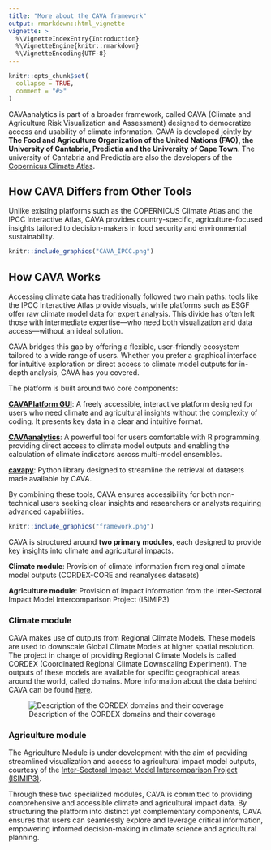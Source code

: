 ```yaml
---
title: "More about the CAVA framework"
output: rmarkdown::html_vignette
vignette: >
  %\VignetteIndexEntry{Introduction}
  %\VignetteEngine{knitr::rmarkdown}
  %\VignetteEncoding{UTF-8}
---
```


```r
knitr::opts_chunk$set(
  collapse = TRUE,
  comment = "#>"
)
```

CAVAanalytics is part of a broader framework, called CAVA (Climate and Agriculture Risk Visualization and Assessment) designed to democratize access and usability of climate information. CAVA is developed jointly by **The Food and Agriculture Organization of the United Nations (FAO), the University of Cantabria, Predictia and the University of Cape Town**. The university of Cantabria and Predictia are also the developers of the [Copernicus Climate Atlas](https://climate.copernicus.eu/copernicus-interactive-climate-atlas-game-changer-policymakers#:~:text=The%20new%20Copernicus%20Interactive%20Climate,future%20climate%20change%20information%20using).

## How CAVA Differs from Other Tools

Unlike existing platforms such as the COPERNICUS Climate Atlas and the IPCC Interactive Atlas, CAVA provides country-specific, agriculture-focused insights tailored to decision-makers in food security and environmental sustainability.


```r

knitr::include_graphics("CAVA_IPCC.png")

```

## How CAVA Works

Accessing climate data has traditionally followed two main paths: tools like the IPCC Interactive Atlas provide visuals, while platforms such as ESGF offer raw climate model data for expert analysis. This divide has often left those with intermediate expertise—who need both visualization and data access—without an ideal solution.

CAVA bridges this gap by offering a flexible, user-friendly ecosystem tailored to a wide range of users. Whether you prefer a graphical interface for intuitive exploration or direct access to climate model outputs for in-depth analysis, CAVA has you covered.

The platform is built around two core components:

 [**CAVAPlatform GUI**](https://cavaplatform.com/): A freely accessible, interactive platform designed for users who need climate and agricultural insights without the complexity of coding. It presents key data in a clear and intuitive format.

[**CAVAanalytics**](https://risk-team.github.io/CAVAanalytics/): A powerful tool for users comfortable with R programming, providing direct access to climate model outputs and enabling the calculation of climate indicators across multi-model ensembles.

[**cavapy**](https://github.com/Risk-Team/cavapy/): Python library designed to streamline the retrieval of datasets made available by CAVA.

By combining these tools, CAVA ensures accessibility for both non-technical users seeking clear insights and researchers or analysts requiring advanced capabilities.

```r

knitr::include_graphics("framework.png")

```

CAVA is structured around **two primary modules**, each designed to provide key insights into climate and agricultural impacts.

**Climate module**: Provision of climate information from regional climate model outputs (CORDEX-CORE and reanalyses datasets)

**Agriculture module**: Provision of impact information from the Inter-Sectoral Impact Model Intercomparison Project (ISIMIP3) 

### Climate module

CAVA makes use of outputs from Regional Climate Models. These models are used to downscale Global Climate Models at higher spatial resolution. The project in charge of providing Regional Climate Models is called CORDEX (Coordinated Regional Climate Downscaling Experiment). The outputs of these models are available for specific geographical areas around the world, called domains. More information about the data behind CAVA can be found [here](https://risk-team.github.io/CAVAanalytics/articles/Introduction.html).

![Description of the CORDEX domains and their coverage](domains.png){#fig:figure-2}

### Agriculture module
The Agriculture Module is under development with the aim of providing streamlined visualization and access to agricultural impact model outputs, courtesy of the [Inter-Sectoral Impact Model Intercomparison Project (ISIMIP3)](https://www.isimip.org/about/).

Through these two specialized modules, CAVA is committed to providing comprehensive and accessible climate and agricultural impact data. By structuring the platform into distinct yet complementary components, CAVA ensures that users can seamlessly explore and leverage critical information, empowering informed decision-making in climate science and agricultural planning.


